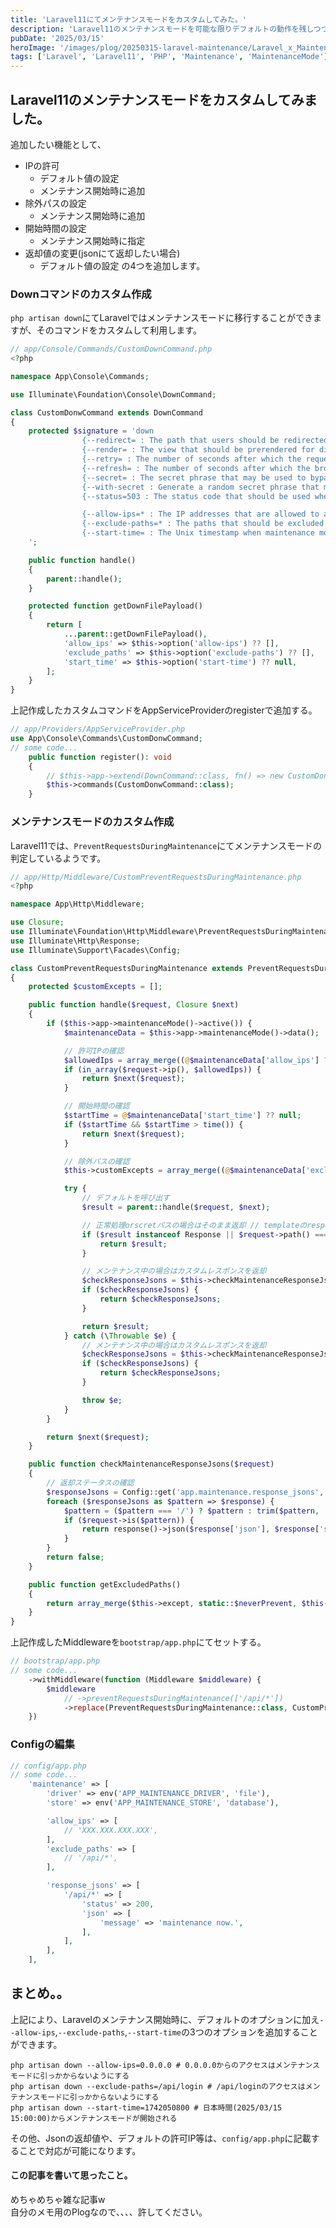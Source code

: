 ```yaml
---
title: 'Laravel11にてメンテナンスモードをカスタムしてみた。'
description: 'Laravel11のメンテナンスモードを可能な限りデフォルトの動作を残しつつカスタムしてみた。'
pubDate: '2025/03/15'
heroImage: '/images/plog/20250315-laravel-maintenance/Laravel_x_Maintenance.png'
tags: ['Laravel', 'Laravel11', 'PHP', 'Maintenance', 'MaintenanceMode']
---
```


## Laravel11のメンテナンスモードをカスタムしてみました。

追加したい機能として、

- IPの許可
  - デフォルト値の設定
  - メンテナンス開始時に追加
- 除外パスの設定
  - メンテナンス開始時に追加
- 開始時間の設定
  - メンテナンス開始時に指定
- 返却値の変更(jsonにて返却したい場合)
  - デフォルト値の設定
    の4つを追加します。

### Downコマンドのカスタム作成

`php artisan down`にてLaravelではメンテナンスモードに移行することができますが、そのコマンドをカスタムして利用します。

```php
// app/Console/Commands/CustomDownCommand.php
<?php

namespace App\Console\Commands;

use Illuminate\Foundation\Console\DownCommand;

class CustomDonwCommand extends DownCommand
{
    protected $signature = 'down
                {--redirect= : The path that users should be redirected to}
                {--render= : The view that should be prerendered for display during maintenance mode}
                {--retry= : The number of seconds after which the request may be retried}
                {--refresh= : The number of seconds after which the browser may refresh}
                {--secret= : The secret phrase that may be used to bypass maintenance mode}
                {--with-secret : Generate a random secret phrase that may be used to bypass maintenance mode}
                {--status=503 : The status code that should be used when returning the maintenance mode response}

                {--allow-ips=* : The IP addresses that are allowed to access the application while maintenance mode is enabled}
                {--exclude-paths=* : The paths that should be excluded from maintenance mode}
                {--start-time= : The Unix timestamp when maintenance mode should start}
    ';

    public function handle()
    {
        parent::handle();
    }

    protected function getDownFilePayload()
    {
        return [
            ...parent::getDownFilePayload(),
            'allow_ips' => $this->option('allow-ips') ?? [],
            'exclude_paths' => $this->option('exclude-paths') ?? [],
            'start_time' => $this->option('start-time') ?? null,
        ];
    }
}
```

上記作成したカスタムコマンドをAppServiceProviderのregisterで追加する。

```php
// app/Providers/AppServiceProvider.php
use App\Console\Commands\CustomDonwCommand;
// some code...
    public function register(): void
    {
        // $this->app->extend(DownCommand::class, fn() => new CustomDonwCommand);
        $this->commands(CustomDonwCommand::class);
    }
```

### メンテナンスモードのカスタム作成

Laravel11では、`PreventRequestsDuringMaintenance`にてメンテナンスモードの判定しているようです。

```php
// app/Http/Middleware/CustomPreventRequestsDuringMaintenance.php
<?php

namespace App\Http\Middleware;

use Closure;
use Illuminate\Foundation\Http\Middleware\PreventRequestsDuringMaintenance;
use Illuminate\Http\Response;
use Illuminate\Support\Facades\Config;

class CustomPreventRequestsDuringMaintenance extends PreventRequestsDuringMaintenance
{
    protected $customExcepts = [];

    public function handle($request, Closure $next)
    {
        if ($this->app->maintenanceMode()->active()) {
            $maintenanceData = $this->app->maintenanceMode()->data();

            // 許可IPの確認
            $allowedIps = array_merge((@$maintenanceData['allow_ips'] ?? []), Config::get('app.maintenance.allow_ips', []));
            if (in_array($request->ip(), $allowedIps)) {
                return $next($request);
            }

            // 開始時間の確認
            $startTime = @$maintenanceData['start_time'] ?? null;
            if ($startTime && $startTime > time()) {
                return $next($request);
            }

            // 除外パスの確認
            $this->customExcepts = array_merge((@$maintenanceData['exclude_paths'] ?? []), Config::get('app.maintenance.exclude_paths', []));

            try {
                // デフォルトを呼び出す
                $result = parent::handle($request, $next);

                // 正常処理orscretパスの場合はそのまま返却 // templateのresponseはどうにかしよう。。。w
                if ($result instanceof Response || $request->path() === $maintenanceData['secret']) {
                    return $result;
                }

                // メンテナンス中の場合はカスタムレスポンスを返却
                $checkResponseJsons = $this->checkMaintenanceResponseJsons($request);
                if ($checkResponseJsons) {
                    return $checkResponseJsons;
                }

                return $result;
            } catch (\Throwable $e) {
                // メンテナンス中の場合はカスタムレスポンスを返却
                $checkResponseJsons = $this->checkMaintenanceResponseJsons($request);
                if ($checkResponseJsons) {
                    return $checkResponseJsons;
                }

                throw $e;
            }
        }

        return $next($request);
    }

    public function checkMaintenanceResponseJsons($request)
    {
        // 返却ステータスの確認
        $responseJsons = Config::get('app.maintenance.response_jsons', []);
        foreach ($responseJsons as $pattern => $response) {
            $pattern = ($pattern === '/') ? $pattern : trim($pattern, '/');
            if ($request->is($pattern)) {
                return response()->json($response['json'], $response['status']);
            }
        }
        return false;
    }

    public function getExcludedPaths()
    {
        return array_merge($this->except, static::$neverPrevent, $this->customExcepts);
    }
}
```

上記作成したMiddlewareを`bootstrap/app.php`にてセットする。

```php
// bootstrap/app.php
// some code...
    ->withMiddleware(function (Middleware $middleware) {
        $middleware
            // ->preventRequestsDuringMaintenance(['/api/*'])
            ->replace(PreventRequestsDuringMaintenance::class, CustomPreventRequestsDuringMaintenance::class); // メンテナンスをカスタムに変更
    })
```

### Configの編集

```php
// config/app.php
// some code...
    'maintenance' => [
        'driver' => env('APP_MAINTENANCE_DRIVER', 'file'),
        'store' => env('APP_MAINTENANCE_STORE', 'database'),

        'allow_ips' => [
            // 'XXX.XXX.XXX.XXX',
        ],
        'exclude_paths' => [
            // '/api/*',
        ],

        'response_jsons' => [
            '/api/*' => [
                'status' => 200,
                'json' => [
                    'message' => 'maintenance now.',
                ],
            ],
        ],
    ],
```

## まとめ。。

上記により、Laravelのメンテナンス開始時に、デフォルトのオプションに加え`--allow-ips`,`--exclude-paths`,`--start-time`の3つのオプションを追加することができます。

```shell
php artisan down --allow-ips=0.0.0.0 # 0.0.0.0からのアクセスはメンテナンスモードに引っかからないようにする
php artisan down --exclude-paths=/api/login # /api/loginのアクセスはメンテナンスモードに引っかからないようにする
php artisan down --start-time=1742050800 # 日本時間(2025/03/15 15:00:00)からメンテナンスモードが開始される
```

その他、Jsonの返却値や、デフォルトの許可IP等は、`config/app.php`に記載することで対応が可能になります。

#### この記事を書いて思ったこと。

めちゃめちゃ雑な記事w  
自分のメモ用のPlogなので、、、、許してください。
